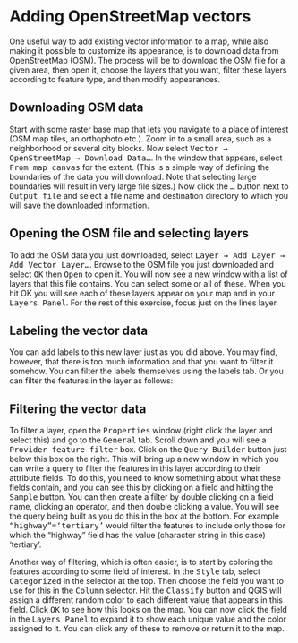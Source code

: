 # Adding OpenStreetMap vectors

One useful way to add existing vector information to a map, while also making it possible to customize its appearance, is to download data from OpenStreetMap (OSM). The process will be to download the OSM file for a given area, then open it, choose the layers that you want, filter these layers according to feature type, and then modify appearances.

## Downloading OSM data 

Start with some raster base map that lets you navigate to a place of interest (OSM map tiles, an orthophoto etc.). Zoom in to a small area, such as a neighborhood or several city blocks. Now select <kbd>Vector &rarr; OpenStreetMap &rarr; Download Data...</kbd>. In the window that appears, select <kbd>From map canvas</kbd> for the extent. (This is a simple way of defining the boundaries of the data you will download. Note that selecting large boundaries will result in very large file sizes.) Now click the <kbd>...</kbd> button next to <kbd>Output file</kbd> and select a file name and destination directory to which you will save the downloaded information.

## Opening the OSM file and selecting layers 

To add the OSM data you just downloaded, select <kbd>Layer &rarr; Add Layer &rarr; Add Vector Layer...</kbd>. Browse to the OSM file you just downloaded and select <kbd>OK</kbd> then <kbd>Open</kbd> to open it. You will now see a new window with a list of layers that this file contains. You can select some or all of these. When you hit <knd>OK</knd> you will see each of these layers appear on your map and in your <kbd>Layers Panel</kbd>. For the rest of this exercise, focus just on the lines layer.

## Labeling the vector data 

You can add labels to this new layer just as you did above. You may find, however, that there is too much information and that you want to filter it somehow. You can filter the labels themselves using the labels tab. Or you can filter the features in the layer as follows:

## Filtering the vector data 

To filter a layer, open the <kbd>Properties</kbd> window (right click the layer and select this) and go to the <kbd>General</kbd> tab. Scroll down and you will see a <kbd>Provider feature filter</kbd> box. Click on the <kbd>Query Builder</kbd> button just below this box on the right. This will bring up a new window in which you can write a query to filter the features in this layer according to their attribute fields. To do this, you need to know something about what these fields contain, and you can see this by clicking on a field and hitting the <kbd>Sample</kbd> button. You can then create a filter by double clicking on a field name, clicking an operator, and then double clicking a value. You will see the query being built as you do this in the box at the bottom. For example <kbd>"highway"='tertiary'</kbd> would filter the features to include only those for which the "highway" field has the value (character string in this case) 'tertiary'.

Another way of filtering, which is often easier, is to start by coloring the features according to some field of interest. In the <kbd>Style</kbd> tab, select <kbd>Categorized</kbd> in the selector at the top. Then choose the field you want to use for this in the <kbd>Column</kbd> selector. Hit the <kbd>Classify</kbd> button and QGIS will assign a different random color to each different value that appears in this field. Click <kbd>OK</kbd> to see how this looks on the map. You can now click the field in the <kbd>Layers Panel</kbd> to expand it to show each unique value and the color assigned to it. You can click any of these to remove or return it to the map.
